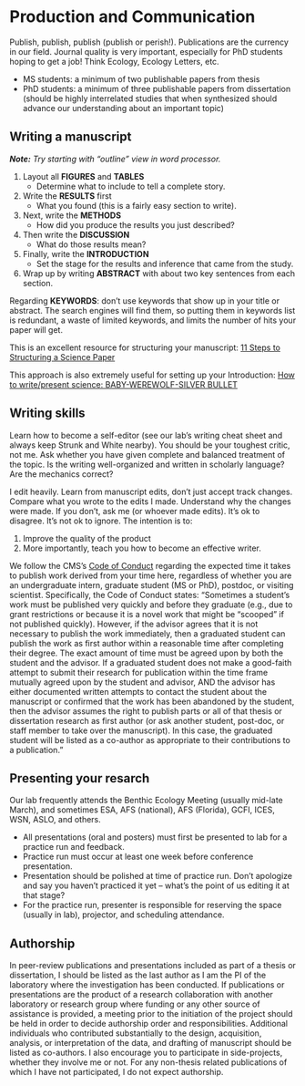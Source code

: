 # **Production and Communication**

Publish, publish, publish (publish or perish!). Publications are the currency in our field. Journal quality is very important, especially for PhD students hoping to get a job! Think Ecology, Ecology Letters, etc.

- MS students: a minimum of two publishable papers from thesis
- PhD students: a minimum of three publishable papers from dissertation (should be highly interrelated studies that when synthesized should advance our understanding about an important topic)

## Writing a manuscript 
***Note:*** *Try starting with “outline” view in word processor.*

1) Layout all **FIGURES** and **TABLES**
    - Determine what to include to tell a complete story.
2) Write the **RESULTS** first 
    - What you found (this is a fairly easy section to write).
3) Next, write the **METHODS**
    - How did you produce the results you just described?
4) Then write the **DISCUSSION**
    - What do those results mean?
5) Finally, write the **INTRODUCTION** 
    - Set the stage for the results and inference that came from the study.
6) Wrap up by writing **ABSTRACT** with about two key sentences from each section.  

Regarding **KEYWORDS**: don’t use keywords that show up in your title or abstract. The search engines will find them, so putting them in keywords list is redundant, a waste of limited keywords, and limits the number of hits your paper will get.

This is an excellent resource for structuring your manuscript: [11 Steps to Structuring a Science Paper](https://www.elsevier.com/connect/11-steps-to-structuring-a-science-paper-editors-will-take-seriously)

This approach is also extremely useful for setting up your Introduction: [How to write/present science: BABY-WEREWOLF-SILVER BULLET](http://ecoevoevoeco.blogspot.com/2014/10/how-to-writepresent-science-baby.html)


## Writing skills
Learn how to become a self-editor (see our lab’s writing cheat sheet and always keep Strunk and White nearby). You should be your toughest critic, not me. Ask whether you have given complete and balanced treatment of the topic. Is the writing well-organized and written in scholarly language? Are the mechanics correct?

I edit heavily. Learn from manuscript edits, don’t just accept track changes. Compare what you wrote to the edits I made. Understand why the changes were made. If you don’t, ask me (or whoever made edits). It’s ok to disagree. It’s not ok to ignore. The intention is to:

1) Improve the quality of the product 
2) More importantly, teach you how to become an effective writer. 

We follow the CMS’s [Code of Conduct](https://www.usf.edu/marine-science/about-us/college-documents.aspx/) regarding the expected time it takes to publish work derived from your time here, regardless of whether you are an undergraduate intern, graduate student (MS or PhD), postdoc, or visiting scientist. Specifically, the Code of Conduct states: “Sometimes a student’s work must be published very quickly and before they graduate (e.g., due to grant restrictions or because it is a novel work that might be “scooped” if not published quickly). However, if the advisor agrees that it is not necessary to publish the work immediately, then a graduated student can publish the work as first author within a reasonable time after completing their degree. The exact amount of time must be agreed upon by both the student and the advisor. If a graduated student does not make a good-faith attempt to submit their research for publication within the time frame mutually agreed upon by the student and advisor, AND the advisor has either documented written attempts to contact the student about the manuscript or confirmed that the work has been abandoned by the student, then the advisor assumes the right to publish parts or all of that thesis or dissertation research as first author (or ask another student, post-doc, or staff member to take over the manuscript). In this case, the graduated student will be listed as a co-author as appropriate to their contributions to a publication.” 

## Presenting your resarch
Our lab frequently attends the Benthic Ecology Meeting (usually mid-late March), and sometimes ESA, AFS (national), AFS (Florida), GCFI, ICES, WSN, ASLO, and others.

- All presentations (oral and posters) must first be presented to lab for a practice run and feedback.
- Practice run must occur at least one week before conference presentation.
- Presentation should be polished at time of practice run. Don’t apologize and say you haven’t practiced it yet – what’s the point of us editing it at that stage?
- For the practice run, presenter is responsible for reserving the space (usually in lab), projector, and scheduling attendance.

## Authorship
In peer-review publications and presentations included as part of a thesis or dissertation, I should be listed as the last author as I am the PI of the laboratory where the investigation has been conducted. If publications or presentations are the product of a research collaboration with another laboratory or research group where funding or any other source of assistance is provided, a meeting prior to the initiation of the project should be held in order to decide authorship order and responsibilities. Additional individuals who contributed substantially to the design, acquisition, analysis, or interpretation of the data, and drafting of manuscript should be listed as co-authors. I also encourage you to participate in side-projects, whether they involve me or not. For any non-thesis related publications of which I have not participated, I do not expect authorship.